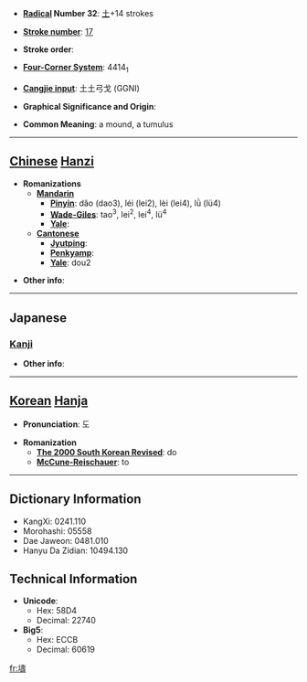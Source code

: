 * '''[[Wiktionary:Chinese radical index| Radical]] Number 32''': [[Wiktionary:Chinese radical index 土|土]]+14 strokes

* '''[[Wiktionary:Chinese total strokes index|Stroke number]]''': [[Wiktionary:Chinese total strokes index 17|17]]

* '''Stroke order''': 

* '''[[Wiktionary:Chinese four corner index|Four-Corner System]]''': 4414<sub>1</sub>

* '''[[Wiktionary:Chinese Cangjie index|Cangjie input]]''': 土土弓戈 (GGNI)

* '''Graphical Significance and Origin''': 

* '''Common Meaning''': a mound, a tumulus

----

== [[Chinese]] [[Hanzi]] ==

* '''Romanizations'''
** '''[[Mandarin]]'''
*** '''[[Pinyin]]''': dǎo (dao3), léi (lei2), lèi (lei4), lǜ (lü4)
*** '''[[Wade-Giles]]''': tao<sup>3</sup>, lei<sup>2</sup>, lei<sup>4</sup>, lü<sup>4</sup>
*** '''[[Yale]]''': 
** '''[[Cantonese]]'''
*** '''[[Jyutping]]''':
*** '''[[Penkyamp]]''': 
*** '''[[Yale]]''': dou2

* '''Other info''': 

----

==Japanese==
===[[Kanji]]===
{{kanji|on readings=[[たう]] (tau)
|kun readings=[[とりで]] (toride), [[つか]] (tsuka), [[おか]] (oka), [[つつみ]] (tsutsumi)
}}

* '''Other info''':  

----

== [[Korean]] [[Hanja]] ==

* '''Pronunciation''': 도

* '''Romanization'''
** '''[[The 2000 South Korean Revised Romanization|The 2000 South Korean Revised]]''': do
** '''[[McCune-Reischauer]]''': to

----

== Dictionary Information ==

* KangXi: 0241.110
* Morohashi: 05558
* Dae Jaweon: 0481.010
* Hanyu Da Zidian: 10494.130

== Technical Information ==

* '''Unicode''':
** Hex: 58D4
** Decimal: 22740
* '''Big5''':
** Hex: ECCB
** Decimal: 60619

[[fr:壔]]